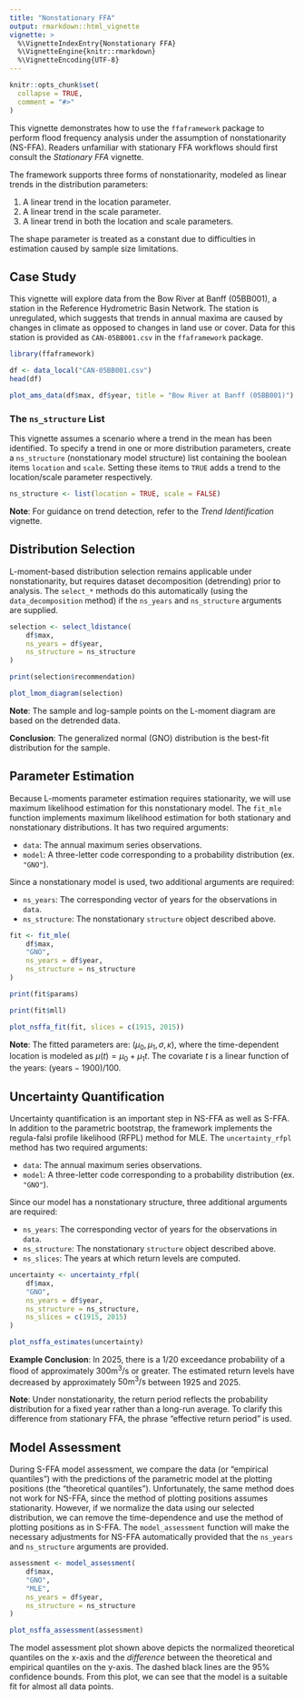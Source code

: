 ```yaml
---
title: "Nonstationary FFA"
output: rmarkdown::html_vignette
vignette: >
  %\VignetteIndexEntry{Nonstationary FFA}
  %\VignetteEngine{knitr::rmarkdown}
  %\VignetteEncoding{UTF-8}
---
```


```r
knitr::opts_chunk$set(
  collapse = TRUE,
  comment = "#>"
)
```

This vignette demonstrates how to use the `ffaframework` package to perform flood frequency analysis under the assumption of nonstationarity (NS-FFA).
Readers unfamiliar with stationary FFA workflows should first consult the *Stationary FFA* vignette.

The framework supports three forms of nonstationarity, modeled as linear trends in the distribution parameters:

1. A linear trend in the location parameter.
2. A linear trend in the scale parameter.
3. A linear trend in both the location and scale parameters.

The shape parameter is treated as a constant due to difficulties in estimation caused by sample size limitations.

## Case Study

This vignette will explore data from the Bow River at Banff (05BB001), a station in the Reference Hydrometric Basin Network.
The station is unregulated, which suggests that trends in annual maxima are caused by changes in climate as opposed to changes in land use or cover.
Data for this station is provided as `CAN-05BB001.csv` in the `ffaframework` package.

```r
library(ffaframework)

df <- data_local("CAN-05BB001.csv")
head(df)

plot_ams_data(df$max, df$year, title = "Bow River at Banff (05BB001)")
```

### The `ns_structure` List

This vignette assumes a scenario where a trend in the mean has been identified.
To specify a trend in one or more distribution parameters, create a `ns_structure` (nonstationary model structure) list containing the boolean items `location` and `scale`.
Setting these items to `TRUE` adds a trend to the location/scale parameter respectively. 

```r
ns_structure <- list(location = TRUE, scale = FALSE)
```

**Note**: For guidance on trend detection, refer to the *Trend Identification* vignette.

## Distribution Selection

L-moment-based distribution selection remains applicable under nonstationarity, but requires dataset decomposition (detrending) prior to analysis.
The `select_*` methods do this automatically (using the `data_decomposition` method) if the `ns_years` and `ns_structure` arguments are supplied.

```r
selection <- select_ldistance(
	df$max,
	ns_years = df$year,
	ns_structure = ns_structure
)

print(selection$recommendation)

plot_lmom_diagram(selection)
```

**Note**: The sample and log-sample points on the L-moment diagram are based on the detrended data.

**Conclusion**: The generalized normal (GNO) distribution is the best-fit distribution for the sample.

## Parameter Estimation

Because L-moments parameter estimation requires stationarity, we will use maximum likelihood estimation for this nonstationary model.
The `fit_mle` function implements maximum likelihood estimation for both stationary and nonstationary distributions.
It has two required arguments: 

- `data`: The annual maximum series observations. 
- `model`: A three-letter code corresponding to a probability distribution (ex. `"GNO"`).

Since a nonstationary model is used, two additional arguments are required:

- `ns_years`: The corresponding vector of years for the observations in `data`.
- `ns_structure`: The nonstationary `structure` object described above.

```r
fit <- fit_mle(
	df$max,
	"GNO",
	ns_years = df$year,
	ns_structure = ns_structure
)

print(fit$params)

print(fit$mll)

plot_nsffa_fit(fit, slices = c(1915, 2015))
```

**Note**: The fitted parameters are: $(\mu_0, \mu_1, \sigma, \kappa)$, where the time-dependent location is modeled as $\mu(t) = \mu_0 + \mu_1 t$.
The covariate $t$ is a linear function of the years: $(\text{years} - 1900) / 100$.

## Uncertainty Quantification

Uncertainty quantification is an important step in NS-FFA as well as S-FFA.
In addition to the parametric bootstrap, the framework implements the regula-falsi profile likelihood (RFPL) method for MLE.
The `uncertainty_rfpl` method has two required arguments:

- `data`: The annual maximum series observations. 
- `model`: A three-letter code corresponding to a probability distribution (ex. `"GNO"`).

Since our model has a nonstationary structure, three additional arguments are required:

- `ns_years`: The corresponding vector of years for the observations in `data`.
- `ns_structure`: The nonstationary `structure` object described above.
- `ns_slices`: The years at which return levels are computed.

```r
uncertainty <- uncertainty_rfpl(
	df$max,
	"GNO",
	ns_years = df$year,
	ns_structure = ns_structure,
	ns_slices = c(1915, 2015)
)

plot_nsffa_estimates(uncertainty)
```

**Example Conclusion**: In 2025, there is a $1/20$ exceedance probability of a flood of approximately $300\text{m}^3/\text{s}$ or greater.
The estimated return levels have decreased by approximately $50\text{m}^3/\text{s}$ between 1925 and 2025.

**Note**: Under nonstationarity, the return period reflects the probability distribution for a fixed year rather than a long-run average.
To clarify this difference from stationary FFA, the phrase "effective return period" is used.

## Model Assessment

During S-FFA model assessment, we compare the data (or "empirical quantiles") with the predictions of the parametric model at the plotting positions (the "theoretical quantiles"). 
Unfortunately, the same method does not work for NS-FFA, since the method of plotting positions assumes stationarity.
However, if we normalize the data using our selected distribution, we can remove the time-dependence and use the method of plotting positions as in S-FFA.
The `model_assessment` function will make the necessary adjustments for NS-FFA automatically provided that the `ns_years` and `ns_structure` arguments are provided.

```r
assessment <- model_assessment(
	df$max,
	"GNO",
	"MLE",
	ns_years = df$year,
	ns_structure = ns_structure
)

plot_nsffa_assessment(assessment)
```

The model assessment plot shown above depicts the normalized theoretical quantiles on the x-axis and the *difference* between the theoretical and empirical quantiles on the y-axis.
The dashed black lines are the 95% confidence bounds.
From this plot, we can see that the model is a suitable fit for almost all data points.
